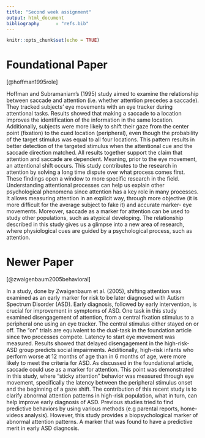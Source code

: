 ```yaml
---
title: "Second week assignment"
output: html_document
bibliography      : "refs.bib"
---
```


```r
knitr::opts_chunk$set(echo = TRUE)
```

# Foundational Paper
[@hoffman1995role]

Hoffman and Subramaniam’s (1995) study aimed to examine the relationship between saccade and attention (i.e. whether attention precedes a saccade). They tracked subjects’ eye movements with an eye tracker during attentional tasks. Results showed that making a saccade to a location improves the identification of the information in the same location. Additionally, subjects were more likely to shift their gaze from the center point (fixation) to the cued location (peripheral), even though the probability of the target stimulus was equal to all four locations. This pattern results in better detection of the targeted stimulus when the attentional cue and the saccade direction matched. All results together support the claim that attention and saccade are dependent. Meaning, prior to the eye movement, an attentional shift occurs. This study contributes to the research in attention by solving a long time dispute over what process comes first. These findings open a window to more specific research in the field. Understanding attentional processes can help us explain other psychological phenomena since attention has a key role in many processes. It allows measuring attention in an explicit way, through more objective (it is more difficult for the average subject to fake it) and accurate marker- eye movements. Moreover, saccade as a marker for attention can be used to study other populations, such as atypical developing. The relationship described in this study gives us a glimpse into a new area of research, where physiological cues are guided by a psychological process, such as attention.


# Newer Paper
[@zwaigenbaum2005behavioral]

In a study, done by Zwaigenbaum et al. (2005), shifting attention was examined as an early marker for risk to be later diagnosed with Autism Spectrum Disorder (ASD). Early diagnosis, followed by early intervention, is crucial for improvement in symptoms of ASD. One task in this study examined disengagement of attention, from a central fixation stimulus to a peripheral one using an eye tracker. The central stimulus either stayed on or off. The “on” trials are equivalent to the dual-task in the foundation article since two processes compete. Latency to start eye movement was measured. Results showed that delayed disengagement in the high-risk-ASD group predicts social impairments. Additionally, high-risk infants who perform worse at 12 months of age than in 6 months of age, were more likely to meet the criteria for ASD. As discussed in the foundational article, saccade could use as a marker for attention. This point was demonstrated in this study, where “sticky attention” behavior was measured through eye movement, specifically the latency between the peripheral stimulus onset and the beginning of a gaze shift. The contribution of this recent study is to clarify abnormal attention patterns in high-risk population, what in turn, can help improve early diagnosis of ASD. Previous studies tried to find predictive behaviors by using various methods (e.g parental reports, home-videos analysis). However, this study provides a biopsychological marker of abnormal attention patterns. A marker that was found to have a predictive merit in early ASD diagnosis.





